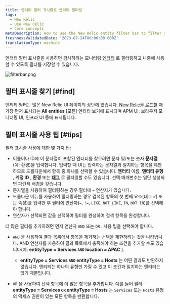 ```yaml
---
title: 엔터티 필터 표시줄로 엔터티 필터링
tags:
  - New Relic
  - Use New Relic
  - Core concepts
metaDescription: How to use the New Relic entity filter bar to filter your entities and save useful filtered views.
freshnessValidatedDate: '2023-07-24T00:00:00.000Z'
translationType: machine
---
```



엔터티 필터 표시줄을 사용하면 검사하려는 모니터링 [엔터티](/docs/new-relic-solutions/new-relic-one/core-concepts/what-entity-new-relic) 로 필터링하고 나중에 사용할 수 있도록 필터를 저장할 수 있습니다.

<img
  title="filterbar.png"
  alt="filterbar.png"
  src={platformFilteringEntities}
/>

## 필터 표시줄 찾기 [#find]

엔티티 필터는 많은 New Relic UI 페이지의 상단에 있습니다. [New Relic을 로드할](https://one.newrelic.com) 때 가장 먼저 표시되는 **All entities** \[모든] 엔티티 보기에 표시되며 APM UI, 브라우저 모니터링 UI, 인프라 UI 등에 표시됩니다.

## 필터 표시줄 사용 팁 [#tips]

필터 표시줄 사용에 대한 몇 가지 팁:

* 이름이나 ID에 이 문자열이 포함된 엔터티를 찾으려면 문자 및/또는 숫자 **문자열** (예: 환경)을 입력합니다. 입력할 때 UI는 입력하는 문자열과 일치하는 항목을 제안하므로 드롭다운에서 항목 중 하나를 선택할 수 있습니다. **엔터티** 이름, **엔터티 유형** , **계정 ID** , **환경** 또는 [**태그**](/docs/new-relic-one/use-new-relic-one/core-concepts/tagging-use-tags-organize-group-what-you-monitor) 로 필터링할 수도 있습니다. 선택 매개변수는 일단 생성되면 파란색 배경을 갖습니다.
* 문자열을 사용하여 필터링하는 경우 필터에 `=` 연산자가 있습니다.
* 드롭다운 메뉴를 사용하여 필터링하는 경우 검색된 항목의 첫 번째 요소(태그 키 또는 속성)를 입력한 후 필터에 연산자(`=`, `!=`, `LIKE`, `NOT_LIKE`, `IN`, `NOT IN`)를 선택해야 합니다.
* 연산자가 선택되면 값을 선택하여 필터를 완성하여 검색 항목을 완성합니다.

더 많은 필터를 추가하려면 먼저 연산자 `AND` 또는 `OR.` 사용 팁을 선택해야 합니다.

* `AND` 을 사용하여 결과 목록에서 항목을 제거하는 선택을 제한하려는 것을 나타냅니다. AND 연산자를 사용하여 결과 목록에서 충족해야 하는 조건을 추가할 수도 있습니다(예: **entityType = Services `AND` location = APAC** ).

  * **entityType = Services `AND` entityType = Hosts** 는 어떤 결과도 반환하지 않습니다. 엔티티는 하나의 유형만 가질 수 있고 이 조건과 일치하는 엔티티는 없기 때문입니다.

* `OR` 을 사용하여 선택 항목에 더 많은 항목을 추가합니다. 예를 들어 필터 **entityType = Services `OR` entityType = Hosts** 는 `Services` 또는 `Hosts` 유형의 액세스 권한이 있는 모든 항목을 반환합니다.